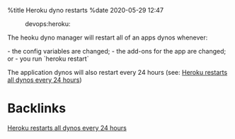 %title Heroku dyno restarts
%date 2020-05-29 12:47

:devops:heroku:

The heoku dyno manager will restart all of an apps dynos whenever:

- the config variables are changed;
- the add-ons for the app are changed; or
- you run `heroku restart`

The application dynos will also restart every 24 hours (see: [[74|Heroku restarts all dynos every 24 hours]])

= Backlinks =

[[74|Heroku restarts all dynos every 24 hours]]
